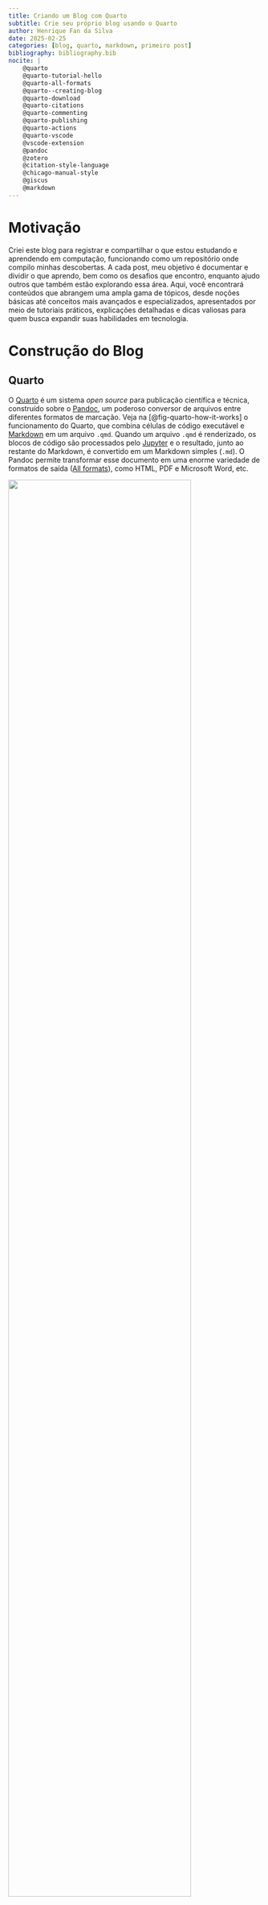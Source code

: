 ```yaml
---
title: Criando um Blog com Quarto
subtitle: Crie seu próprio blog usando o Quarto
author: Henrique Fan da Silva
date: 2025-02-25
categories: [blog, quarto, markdown, primeiro post]
bibliography: bibliography.bib
nocite: |
    @quarto
    @quarto-tutorial-hello
    @quarto-all-formats
    @quarto--creating-blog
    @quarto-download
    @quarto-citations
    @quarto-commenting
    @quarto-publishing
    @quarto-actions
    @quarto-vscode
    @vscode-extension
    @pandoc
    @zotero
    @citation-style-language
    @chicago-manual-style
    @giscus
    @markdown
---
```


# Motivação

Criei este blog para registrar e compartilhar o que estou estudando e aprendendo em computação, funcionando como um repositório onde compilo minhas descobertas. A cada post, meu objetivo é documentar e dividir o que aprendo, bem como os desafios que encontro, enquanto ajudo outros que também estão explorando essa área. Aqui, você encontrará conteúdos que abrangem uma ampla gama de tópicos, desde noções básicas até conceitos mais avançados e especializados, apresentados por meio de tutoriais práticos, explicações detalhadas e dicas valiosas para quem busca expandir suas habilidades em tecnologia.

# Construção do Blog

## Quarto

O [Quarto](https://quarto.org/) é um sistema *open source* para publicação científica e técnica, construído sobre o [Pandoc](https://pandoc.org/), um poderoso conversor de arquivos 
entre diferentes formatos de marcação. Veja na [@fig-quarto-how-it-works] o funcionamento do Quarto, que combina células de código executável e [Markdown](https://daringfireball.net/projects/markdown/) em um arquivo `.qmd`. Quando um arquivo `.qmd` é renderizado, os blocos de código são processados pelo [Jupyter](https://jupyter.org/) e o resultado, junto ao restante do Markdown, é convertido em um Markdown simples (`.md`). O Pandoc permite transformar esse documento em uma enorme variedade de formatos de saída ([All formats](https://quarto.org/docs/output-formats/all-formats.html)), como HTML, PDF e Microsoft Word, etc.

:::{#fig-quarto-how-it-works}
![](./qmd-how-it-works.png){width=85%}

Funcionamento do Quarto - [Fonte](https://quarto.org/docs/get-started/hello/vscode.html#how-it-works)
:::

## Blog
<!-- Como criar o blog com o Quarto -->
O Quarto inclui suporte para criação de blogs de forma fácil e simples ([Creating a Blog](https://quarto.org/docs/websites/website-blog.html)), com uma diversidade de temas e personalizações. Cada postagem é escrita em formato Markdown, um formato de texto simples e fácil de escrever, e em seguida é convertida para HTML. Informações adicionais, como título, subtítulo, autor, categorias e data de cada documento, são fornecidas no formato YAML no início do próprio arquivo Markdown. Confira a forma de instalação no seu sistema operational ([Download Quarto](https://quarto.org/docs/download/)). Com o Quarto é muito fácil criar o projeto de um blog, basta usar o comando `quarto create project` com o parâmetro `blog`, especificando o diretório do projeto no argumento seguinte ([@cli-create-project]). E para renderizar o blog, use o `quarto preview`. Isso permitirá visualizar o conteúdo no navegador ([@cli-preview]).

:::{#cli-create-project cli-cap="Criando um Blog com Quarto" filename="Terminal"}
```.bash
quarto create project blog <path-to-project>
```
:::

:::{#cli-preview cli-cap="Pre-visualização" filename="Terminal"}
```.bash
quarto preview <path-to-project>
```
:::

<!-- Como eu escrevo os posts -->
Existem diversas formas de escrever documentos no Quarto ([Tutorial: Hello, Quarto](https://quarto.org/docs/get-started/hello/vscode.html)). Estou usando o [VSCodium](https://github.com/VSCodium/vscodium), um popular ambiente de desenvolvimento, o que facilita a escrita em um ambiente voltado para programadores. O Quarto disponibiliza uma [Extensão para o VSCode](https://marketplace.visualstudio.com/items?itemName=quarto.quarto), que inclui diversas ferramentas que facilitam o trabalho com documentos Quarto, como renderização e visualização integradas, *syntax highlighting* para Markdown.  Além disso, a extensão oferece *autocomplete* tanto para opções YAML quanto para linguagens como Python, R e Julia, facilitando a escrita de código. E também conta com comandos e atalhos de teclado para execução de células e linhas selecionadas, bem como pré-visualização para matemática LaTeX e diagramas [Mermaid](https://mermaid.js.org/) e [Graphviz](https://graphviz.org/). O uso do VSCode não é obrigatório — é possível escrever documentos no Quarto utilizando outras ferramentas, como Jupyter, RStudio, Neovim, Emacs, Sublime Text ou qualquer outro editor de sua preferência.

<!-- Seção de Referências Bibliográficas -->
Cada post conta com uma seção de referências bibliográficas, para que você possa explorar mais a fundo os materiais e fontes utilizados. O Quarto usa o Pandoc para gerar automaticamente citações e bibliografia em arquivos no formato BibLaTeX (`.bib`) ou BibTeX (`.bibtex`) ([Citations](https://quarto.org/docs/authoring/citations.html)). As citações e a bibliografia são formatadas usando a [Citation Style Language](https://citationstyles.org/), arquivos (`.csl`). Por padrão, o Pandoc usa o formato autor-data do [Chicago Manual of Style](https://www.chicagomanualofstyle.org/home.html), mas é possível alterá-lo. O repositório do [Zotero](https://www.zotero.org/styles) disponibiliza uma variedade de estilos de citação. Estou utilizando o estilo da [Associação Brasileira de Normas Técnicas (ABNT)](https://abnt.org.br/), que pode ser encontrado [aqui](https://www.zotero.org/styles?q=id%3Aassociacao-brasileira-de-normas-tecnicas).

<!-- Seção de Comentários -->
Além da seção de referências bibliográficas, cada post também inclui uma seção de comentários, onde os leitores podem discutir, perguntar e complementar o conteúdo, promovendo a troca de ideias e experiências, o que torna o processo de aprendizado mais interativo e colaborativo. O Quarto possibilita adicionar comentários ao final de cada publicação ([Quarto Comentários](https://quarto.org/docs/output-formats/html-basics.html#commenting)). Dentre as opções disponíveis está o [Giscus](https://github.com/giscus/giscus), um sistema de comentários *open source*, que permite que os visitantes deixem comentários e reações nas suas publicações via um repositório do GitHub. Nenhum banco de dados é necessário, todos os dados são armazenados no [GitHub Discussions](https://docs.github.com/en/discussions), um fórum de comunicação colaborativo para a comunidade de um projeto.

## Publicação
<!-- Como o blog foi publicado -->
Há uma grande variedade de maneiras de publicar documentos, apresentações e sites criados usando o Quarto ([Publishing Basics](https://quarto.org/docs/publishing/)). Este blog está hospedado no [GitHub Pages](https://pages.github.com/), um serviço de hospedagem de sites que permite publicar conteúdo com base no código-fonte gerenciado em um repositório do GitHub. O Quarto disponibiliza o [GitHub Actions for Quarto](https://github.com/quarto-dev/quarto-actions) para construir e publicar automaticamente seus documentos Quarto sempre que você enviar alterações ao seu repositório. Confira o arquivo YAML que usei para fazer o build e o deploy no GitHub Pages [aqui](https://github.com/fanhenrique/blog/blob/main/.github/workflows/publish.yml).

# Conclusão

Antes de escolher o Quarto para desenvolver este blog, experimentei diversas ferramentas e até comecei a criá-lo usando apenas o Pandoc. No entanto, gerenciar cada postagem manualmente se mostrou trabalhoso. Com certeza, o Quarto se mostrou uma ótima escolha, pois já oferece toda a estrutura pronta para um blog, facilitando o gerenciamento das postagens de forma simples e intuitiva. Confira o [repositório deste blog](https://github.com/fanhenrique/blog) para mais detalhes sobre o código e a implementação. Se você gostou da personalização que fiz neste blog, sinta-se à vontade para criar o seu próprio, fazendo um *fork* e modificando-o como quiser. Antes de começar a escrever seu primeiro post, recomendo a leitura:

- [Pandoc User Guide](https://pandoc.org/MANUAL.html).

- [Quarto Guide](https://quarto.org/docs/guide/)

- [Creating a Blog with Quarto](https://quarto.org/docs/websites/website-blog.html).

Confira as referências para mais detalhes sobre o funcionamento do Quarto e do Pandoc. Caso queira, deixe seu complemento, dúvida, sugestão ou correção sobre o assunto na seção de comentários no final desta página.
